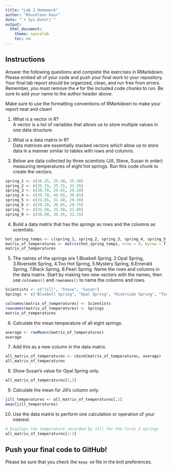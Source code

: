 ```yaml
---
title: "Lab 2 Homework"
author: "Khushleen Kaur"
date: "`r Sys.Date()`"
output:
  html_document:
    theme: spacelab
    toc: no
---
```


## Instructions
Answer the following questions and complete the exercises in RMarkdown. Please embed all of your code and push your final work to your repository. Your final lab report should be organized, clean, and run free from errors. Remember, you must remove the `#` for the included code chunks to run. Be sure to add your name to the author header above.  

Make sure to use the formatting conventions of RMarkdown to make your report neat and clean!  

1. What is a vector in R?  
A vector is a list of variables that allows us to store multiple values in one data structure.

2. What is a data matrix in R?  
Data matrices are essentially stacked vectors which allow us to store data in a manner similar to tables with rows and columns.

3. Below are data collected by three scientists (Jill, Steve, Susan in order) measuring temperatures of eight hot springs. Run this code chunk to create the vectors.  
```r
spring_1 <- c(36.25, 35.40, 35.30)
spring_2 <- c(35.15, 35.35, 33.35)
spring_3 <- c(30.70, 29.65, 29.20)
spring_4 <- c(39.70, 40.05, 38.65)
spring_5 <- c(31.85, 31.40, 29.30)
spring_6 <- c(30.20, 30.65, 29.75)
spring_7 <- c(32.90, 32.50, 32.80)
spring_8 <- c(36.80, 36.45, 33.15)
```

4. Build a data matrix that has the springs as rows and the columns as scientists.  
```r
hot_spring_temps <- c(spring_1, spring_2, spring_3, spring_4, spring_5, spring_6, spring_7, spring_8)
matrix_of_temperatures <- matrix(hot_spring_temps, nrow = 8, byrow = T)
matrix_of_temperatures
```

5. The names of the springs are 1.Bluebell Spring, 2.Opal Spring, 3.Riverside Spring, 4.Too Hot Spring, 5.Mystery Spring, 6.Emerald Spring, 7.Black Spring, 8.Pearl Spring. Name the rows and columns in the data matrix. Start by making two new vectors with the names, then use `colnames()` and `rownames()` to name the columns and rows.
```r
Scientists <- c("Jill", "Steve", "Susan")
Springs <- c("Bluebell Spring", "Opal Spring", "Riverside Spring", "Too Hot Spring", "Mystery Spring", "Emerald Spring", "Black Spring", "Pearl Spring")
```
```r
colnames(matrix_of_temperatures) <- Scientists
rownames(matrix_of_temperatures) <- Springs
matrix_of_temperatures
```

6. Calculate the mean temperature of all eight springs.
```r
average <- rowMeans(matrix_of_temperatures)
average
```

7. Add this as a new column in the data matrix.  
```r
all_matrix_of_temperatures <- cbind(matrix_of_temperatures, average)
all_matrix_of_temperatures
```
8. Show Susan's value for Opal Spring only.
```r
all_matrix_of_temperatures[2,3]
```
9. Calculate the mean for Jill's column only. 
```r
jill_temperatures <- all_matrix_of_temperatures[,1]
mean(jill_temperatures)
```

10. Use the data matrix to perform one calculation or operation of your interest.
```r
# Displays the temperature recorded by Jill for the first 3 springs
all_matrix_of_temperatures[1:3]
```

## Push your final code to GitHub!
Please be sure that you check the `keep md` file in the knit preferences.  